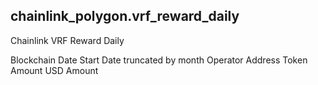 ## chainlink_polygon.vrf_reward_daily 
Chainlink VRF Reward Daily


<ParamField path="blockchain">
Blockchain
</ParamField>
<ParamField path="date_start">
Date Start
</ParamField>
<ParamField path="date_month">
Date truncated by month
</ParamField>
<ParamField path="operator_address">
Operator Address
</ParamField>
<ParamField path="token_amount">
Token Amount
</ParamField>
<ParamField path="usd_amount">
USD Amount
</ParamField>
